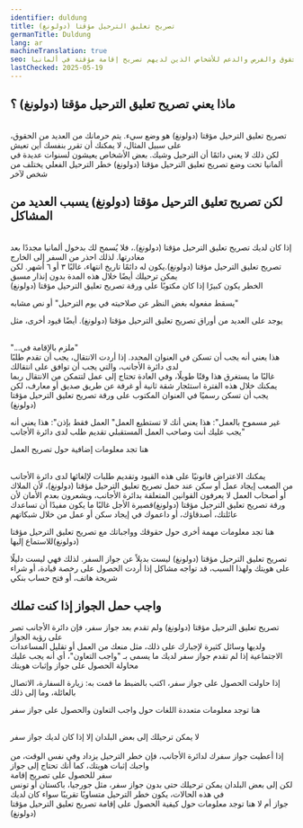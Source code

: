 ```yaml
---
identifier: duldung
title: تصريح تعليق الترحيل مؤقتا (دولونغ)
germanTitle: Duldung
lang: ar
machineTranslation: true
seo: معلومات عن الحقوق والفرص والدعم للأشخاص الذين لديهم تصريح إقامة مؤقتة في ألمانيا.
lastChecked: 2025-05-19
---
```

## ﻣﺎﺫﺍ ﻳﻌﻨﻲ تصريح تعليق الترحيل مؤقتا (دولونغ) ؟

<br/> تصريح تعليق الترحيل مؤقتا (دولونغ) هو وضع سيء. يتم حرمانك من العديد من الحقوق، على سبيل المثال، لا يمكنك أن تقرر بنفسك أين تعيش
<br/> لكن ذلك لا يعني دائمًا أن الترحيل وشيك. بعض الأشخاص يعيشون لسنوات عديدة في ألمانيا تحت وضع تصريح تعليق الترحيل مؤقتا (دولونغ)
خطر الترحيل الفعلي يختلف من شخص لآخر
<Block identifier="get-legal-advice" />

## لكن تصريح تعليق الترحيل مؤقتا (دولونغ) يسبب العديد من المشاكل
<br/> إذا كان لديك تصريح تعليق الترحيل مؤقتا (دولونغ).، فلا يُسمح لك بدخول ألمانيا مجددًا بعد مغادرتها. لذلك احذر من السفر إلى الخارج
<br/> تصريح تعليق الترحيل مؤقتا (دولونغ).يكون له دائمًا تاريخ انتهاء، غالبًا ٣ أو ٦ أشهر. لكن يمكن ترحيلك أيضًا خلال هذه المدة بدون إنذار مسبق
<br/> الخطر يكون كبيرًا إذا كان مكتوبًا على ورقة تصريح تعليق الترحيل مؤقتا (دولونغ)

يسقط مفعوله بغض النظر عن صلاحيته في يوم الترحيل" أو نص مشابه"

يوجد على العديد من أوراق تصريح تعليق الترحيل مؤقتا (دولونغ). أيضًا قيود أخرى، مثل

<br/> "...ملزم بالإقامة في"
<br/> هذا يعني أنه يجب أن تسكن في العنوان المحدد. إذا أردت الانتقال، يجب أن تقدم طلبًا لدى دائرة الأجانب، والتي يجب أن توافق على انتقالك
<br/> غالبًا ما يستغرق هذا وقتًا طويلًا، وفي العادة تحتاج إلى عمل لتتمكن من الانتقال
ربما يمكنك خلال هذه الفترة استئجار شقة ثانية أو غرفة عن طريق صديق أو معارف، لكن يجب أن تسكن رسميًا في العنوان المكتوب على ورقة  تصريح تعليق الترحيل مؤقتا (دولونغ)

غير مسموح بالعمل": هذا يعني أنك لا تستطيع العمل"
العمل فقط بإذن": هذا يعني أنه يجب عليك أنت وصاحب العمل المستقبلي تقديم طلب لدى دائرة الأجانب"

هنا تجد معلومات إضافية حول تصريح العمل
<ExternalShortLink identifier="handbookgermany_workpermit" />

<br/> يمكنك الاعتراض قانونيًا على هذه القيود وتقديم طلبات لإلغائها لدى دائرة الأجانب
<br/> من الصعب إيجاد عمل أو سكن عند حمل تصريح تعليق الترحيل مؤقتا (دولونغ)، لأن الملاك أو أصحاب العمل لا يعرفون القوانين المتعلقة بدائرة الأجانب، ويشعرون بعدم الأمان لأن ورقة تصريح تعليق الترحيل مؤقتا (دولونغ)قصيرة الأجل
غالبًا ما يكون مفيدًا أن تساعدك عائلتك، أصدقاؤك، أو داعموك في إيجاد سكن أو عمل من خلال شبكاتهم

هنا تجد معلومات مهمة أخرى حول حقوقك وواجباتك مع تصريح تعليق الترحيل مؤقتا (دولونغ)للاستماع إليها
<ExternalShortLink identifier="sfr_audio" />

تصريح تعليق الترحيل مؤقتا (دولونغ) ليست بديلاً عن جواز السفر. لذلك فهي ليست دليلًا على هويتك
ولهذا السبب، قد تواجه مشاكل إذا أردت الحصول على رخصة قيادة، أو شراء شريحة هاتف، أو فتح حساب بنكي

## واجب حمل الجواز إذا كنت تملك
تصريح تعليق الترحيل مؤقتا (دولونغ) ولم تقدم بعد جواز سفر، فإن دائرة الأجانب تصر على رؤية الجواز
<br/> ولديها وسائل كثيرة لإجبارك على ذلك، مثل منعك من العمل أو تقليل المساعدات الاجتماعية إذا لم تقدم جواز سفر
لديك ما يسمى بـ "واجب التعاون"، أي أنه يجب عليك محاولة الحصول على جواز وإثبات هويتك

إذا حاولت الحصول على جواز سفر، اكتب بالضبط ما قمت به: زيارة السفارة، الاتصال بالعائلة، وما إلى ذلك

هنا توجد معلومات متعددة اللغات حول واجب التعاون والحصول على جواز سفر
<ExternalShortLink identifier="fluechtlingsrat-brandenburg_pass" />

<br/> لا يمكن ترحيلك إلى بعض البلدان إلا إذا كان لديك جواز سفر   
<br/> إذا أعطيت جواز سفرك لدائرة الأجانب، فإن خطر الترحيل يزداد
وفي نفس الوقت، من واجبك إثبات هويتك، كما أنك تحتاج إلى جواز
<br/> سفر للحصول على تصريح إقامة
<br/> لكن إلى بعض البلدان يمكن ترحيلك حتى بدون جواز سفر، مثل جورجيا، باكستان أو تونس
في هذه الحالات، يكون خطر الترحيل متساويًا تقريبًا سواء كان لديك
<br/> جواز أم لا
هنا توجد معلومات حول كيفية الحصول على إقامة تصريح تعليق الترحيل مؤقتا (دولونغ)
<InternalShortLink identifier="residence" />
 


